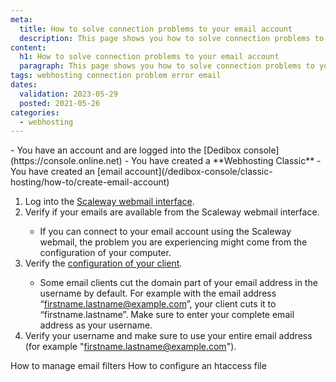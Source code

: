 ```yaml
---
meta:
  title: How to solve connection problems to your email account
  description: This page shows you how to solve connection problems to your email account.
content:
  h1: How to solve connection problems to your email account
  paragraph: This page shows you how to solve connection problems to your email account.
tags: webhosting connection problem error email
dates:
  validation: 2023-05-29
  posted: 2021-05-26
categories:
  - webhosting
---
```


<Macro id="webhosting-online" />

<Message type="requirement">
  - You have an account and are logged into the [Dedibox console](https://console.online.net)
  - You have created a **Webhosting Classic**
  - You have created an [email account](/dedibox-console/classic-hosting/how-to/create-email-account)
</Message>

1. Log into the [Scaleway webmail interface](https://webmail.online.net/). 
2. Verify if your emails are available from the Scaleway webmail interface.
    <Message type="note">
      - If you can connect to your email account using the Scaleway webmail, the problem you are experiencing might come from the configuration of your computer.
    </Message>
3. Verify the [configuration of your client](/dedibox-console/classic-hosting/how-to/check-emails). 
    <Message type="note">
      - Some email clients cut the domain part of your email address in the username by default. For example with the email address “[firstname.lastname@example.com](mailto:firstname.lastname@example.com)”, your client cuts it to “firstname.lastname”. Make sure to enter your complete email address as your username. 
    </Message>
4. Verify your username and make sure to use your entire email address (for example "[firstname.lastname@example.com](mailto:firstname.lastname@example.com)"). 

<Navigation title="See Also">
  <PreviousButton to="/dedibox-console/classic-hosting/how-to/manage-email-filter/">How to manage email filters</PreviousButton>
  <NextButton to="/dedibox-console/classic-hosting/how-to/configure-htaccess-file/">How to configure an htaccess file</NextButton>
</Navigation> 
